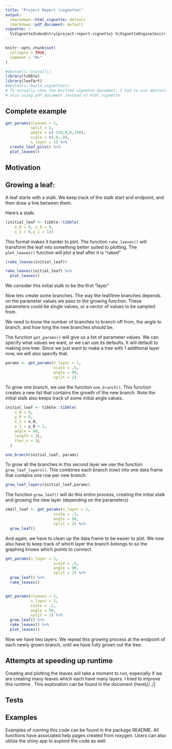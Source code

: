```yaml
---
title: "Project Report (vignette)"
output:
  rmarkdown::html_vignette: default
  rmarkdown::pdf_document: default
vignette: |
  %\VignetteIndexEntry{project-report-vignette} %\VignetteEngine{knitr::rmarkdown} %\VignetteEncoding{UTF-8}
---
```


```r
knitr::opts_chunk$set(
  collapse = TRUE,
  comment = "#>"
)
```

```r
#devtools::install()
library(tibble)
library(leafart) 
#devtools::build_vignettes()
# To actually show the knitted vignette document, I had to use devtools::build_vignettes() and then remove the doc file from the .gitignore. 
# also using pdf_document instead of html_vignette
```


## Complete example

```r
get_params(nleaves = 1,
           split = 3,
           angle = c(-150,0,0,150),
           scale = c(.8,.9),
           n_layer = 5) %>% 
  create_leaf_pile() %>% 
  plot_leaves()

```

## Motivation 




## Growing a leaf: 

A leaf starts with a stalk. We keep track of the stalk start and endpoint, and then draw a line between them. 

Here's a stalk: 

```r
(initial_leaf <- tibble::tibble(
    x_0 = 0, y_0 = 0,
    x_1 = 0,y_1 = 1))
```

This format makes it harder to plot. The function `rake_leaves()` will transform the leaf into something better suited to plotting. The `plot_leaves()` function will plot a leaf after it is "raked"

```r
(rake_leaves(initial_leaf))

rake_leaves(initial_leaf) %>% 
  plot_leaves()
```

We consider this initial stalk to be the first "layer"

Now lets create some branches. The way the leaf/tree branches depends on the parameter values we pass to the growing function. These parameters could be single values, or a vector of values to be sampled from. 

We need to know the number of branches to branch off from, the angle to branch, and how long the new branches should be. 

The function `get_params()` will give us a list of parameter values. We can specify what values we want, or we can use its defaults. It will default to making one tree. Since we just want to make a tree with 1 additional layer now, we will also specify that. 

```r
params <- get_params(n_layer = 1,
                     scale = .5,
                     angle = 90,
                     split = 2)
```


To grow one branch, we use the function `one_branch()`. This function creates a new list that contains the growth of the new branch. Note the initial stalk also keeps track of some initial angle values. 

```r
initial_leaf <- tibble::tibble(
    x_0 = 0,
    y_0 = 0,
    x_1 = x_0,
    y_1 = y_0 + 1,
    angle = 90,
    length = 1L,
    iter_n = 1L
  )

one_branch(initial_leaf, params)

```

To grow all the branches in this second layer we use the function `grow_leaf_layers()`. This combines each branch (row) into one data frame that contains one row per new branch. 

```r
grow_leaf_layers(initial_leaf,params)
```

The function `grow_leaf()` will do this entire process, creating the initial stalk and growing the new layer (depending on the parameters)

```r
small_leaf <- get_params(n_layer = 1,
                     scale = .5,
                     angle = 90,
                     split = 2) %>% 
  grow_leaf()
```


And again, we have to clean up the data frame to be easier to plot. We now also have to keep track of which layer the branch belongs to so the graphing knows which points to connect. 

```r
get_params(n_layer = 1,
                     scale = .5,
                     angle = 90,
                     split = 2) %>% 
  grow_leaf() %>% 
  rake_leaves()


get_params(nleaves = 1,
           n_layer = 2,
           scale = .5,
           angle = 90,
           split = 2) %>% 
  grow_leaf() %>% 
  rake_leaves() %>% 
  plot_leaves()
```


Now we have two layers. We repeat this growing process at the endpoint of each newly grown branch, until we have fully grown out the tree. 




## Attempts at speeding up runtime 

Creating and plotting the leaves will take a moment to run, especially if we are creating many leaves which each have many layers. I tried to improve this runtime . This exploration can be found in the document (here)[/../]

## Tests 

## Examples 

Examples of running this code can be found in the package README. All functions have associated help pages created from roxygen. Users can also utilize the shiny app to explore the code as well. 
